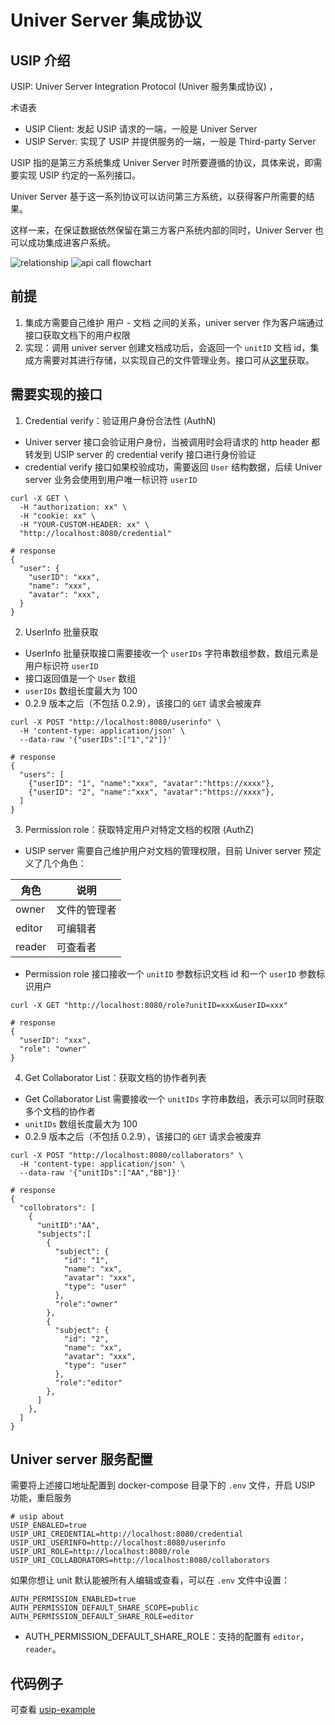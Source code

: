 
# Univer Server 集成协议

## USIP 介绍

USIP: Univer Server Integration Protocol (Univer 服务集成协议) ，

术语表

- USIP Client: 发起 USIP 请求的一端，一般是 Univer Server
- USIP Server: 实现了 USIP 并提供服务的一端，一般是 Third-party Server

USIP 指的是第三方系统集成 Univer Server 时所要遵循的协议，具体来说，即需要实现 USIP 约定的一系列接口。

Univer Server 基于这一系列协议可以访问第三方系统，以获得客户所需要的结果。

这样一来，在保证数据依然保留在第三方客户系统内部的同时，Univer Server 也可以成功集成进客户系统。

<Image src={relationshipImg} alt="relationship" width={500} />

<Image src={flowchartImg} alt="api call flowchart" width={500} />

## 前提

1. 集成方需要自己维护 用户 - 文档 之间的关系，univer server 作为客户端通过接口获取文档下的用户权限
2. 实现：调用 univer server 创建文档成功后，会返回一个 `unitID` 文档 id，集成方需要对其进行存储，以实现自己的文件管理业务。接口可从[这里](/guides/sheet/server/api)获取。

## 需要实现的接口

1. Credential verify：验证用户身份合法性 (AuthN)

- Univer server 接口会验证用户身份，当被调用时会将请求的 http header 都转发到 USIP server 的 credential verify 接口进行身份验证
- credential verify 接口如果校验成功，需要返回 `User` 结构数据，后续 Univer server 业务会使用到用户唯一标识符 `userID`

```shell
curl -X GET \
  -H "authorization: xx" \
  -H "cookie: xx" \
  -H "YOUR-CUSTOM-HEADER: xx" \
  "http://localhost:8080/credential"
    
# response
{
  "user": {
    "userID": "xxx",
    "name": "xxx",
    "avatar": "xxx",
  }
}
```

2. UserInfo 批量获取

- UserInfo 批量获取接口需要接收一个 `userIDs` 字符串数组参数，数组元素是用户标识符 `userID`
- 接口返回值是一个 `User` 数组
- `userIDs` 数组长度最大为 100
- 0.2.9 版本之后（不包括 0.2.9），该接口的 `GET` 请求会被废弃

```shell
curl -X POST "http://localhost:8080/userinfo" \
  -H 'content-type: application/json' \
  --data-raw '{"userIDs":["1","2"]}'

# response
{
  "users": [
    {"userID": "1", "name":"xxx", "avatar":"https://xxxx"},
    {"userID": "2", "name":"xxx", "avatar":"https://xxxx"},
  ]
}
```

3. Permission role：获取特定用户对特定文档的权限 (AuthZ)

- USIP server 需要自己维护用户对文档的管理权限，目前 Univer server 预定义了几个角色：

| 角色   | 说明         |
| ------ | ------------ |
| owner  | 文件的管理者 |
| editor | 可编辑者     |
| reader | 可查看者     |

- Permission role 接口接收一个 `unitID` 参数标识文档 id 和一个 `userID` 参数标识用户

```shell
curl -X GET "http://localhost:8080/role?unitID=xxx&userID=xxx"

# response
{
  "userID": "xxx",
  "role": "owner"
}
```

4. Get Collaborator List：获取文档的协作者列表

- Get Collaborator List 需要接收一个 `unitIDs` 字符串数组，表示可以同时获取多个文档的协作者
- `unitIDs` 数组长度最大为 100
- 0.2.9 版本之后（不包括 0.2.9），该接口的 `GET` 请求会被废弃

```shell
curl -X POST "http://localhost:8080/collaborators" \
  -H 'content-type: application/json' \
  --data-raw '{"unitIDs":["AA","BB"]}'

# response
{
  "collobrators": [
    {
      "unitID":"AA",
      "subjects":[
        {
          "subject": {
            "id": "1",
            "name": "xx",
            "avatar": "xxx",
            "type": "user"
          },
          "role":"owner"
        },
        {
          "subject": {
            "id": "2",
            "name": "xx",
            "avatar": "xxx",
            "type": "user"
          },
          "role":"editor"
        },
      ]
    },
  ]
}
```

## Univer server 服务配置

需要将上述接口地址配置到 docker-compose 目录下的 `.env` 文件，开启 USIP 功能，重启服务

```shell
# usip about
USIP_ENBALED=true
USIP_URI_CREDENTIAL=http://localhost:8080/credential
USIP_URI_USERINFO=http://localhost:8080/userinfo
USIP_URI_ROLE=http://localhost:8080/role
USIP_URI_COLLABORATORS=http://localhost:8080/collaborators
```

如果你想让 unit 默认能被所有人编辑或查看，可以在 `.env` 文件中设置：
```shell
AUTH_PERMISSION_ENABLED=true
AUTH_PERMISSION_DEFAULT_SHARE_SCOPE=public
AUTH_PERMISSION_DEFAULT_SHARE_ROLE=editor
```
- AUTH_PERMISSION_DEFAULT_SHARE_ROLE：支持的配置有 `editor`， `reader`。

## 代码例子

可查看 [usip-example](https://github.com/dream-num/usip-example)
